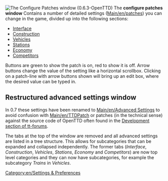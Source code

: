{{en/Historic|Information on this page applies '''since 0.3.0 to 0.6.3'''.
:*for '''0.7.0 and later''' - See [[Main/en/Advanced Settings]] for information of how to change settings.
:*for '''0.2.0 and 0.2.1''' - See [[Main/en/Configuring patches in 0.2.0]].}}

[[File:en/0.6.0 configurepatches interface.png|right|frame|The ''Configure Patches'' window (0.6.3-OpenTTD)]]
The '''configure patches window''' Contains a number of detailed settings ([[Main/en/patches]]) you can change in the game, divided up into the following sections:

*[[Main/en/Configuring patches/Interface|Interface]]
*[[Main/en/Configuring patches/Construction|Construction]]
*[[Main/en/Configuring patches/Vehicles|Vehicles]]
*[[Main/en/Configuring patches/Stations|Stations]]
*[[Main/en/Configuring patches/Economy|Economy]]
*[[Main/en/Configuring patches/Competitors|Competitors]]

Buttons are green to show the patch is on, red to show it is off. Arrow buttons change the value of the setting like a horizontal scrollbox. Clicking on a patch-line with arrow buttons shown will bring up an edit box, where the desired value can be typed in.

{{en/-}}

== Restructured advanced settings window ==
In 0.7 these settings have been renamed to [[Main/en/Advanced Settings]] to avoid confusion with [[Main/en/TTDPatch]] or patches (in the technical sense) against the source code of OpenTTD often found in the [http://www.tt-forums.net/viewforum.php?f=33 Development section of tt-forums].

The tabs at the top of the window are removed and all advanced settings are listed in a tree structure. This allows for subcategories that can be expanded and collapsed independently. The former tabs (''Interface'', ''Construction'', ''Vehicles'', ''Stations'', ''Economy'' and ''Competitors'') are now top level categories and they can now have subcategories, for example the subcategory ''Trains'' in ''Vehicles''.

{{en/Feature period|Old|0.6}}

[[Category:en/Settings & Preferences]]